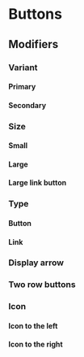 
<Meta of={ButtonsStories} />

# Buttons <Badges of={ButtonsStories} />

<Canvas of={ButtonsStories.Default} />
<Controls of={ButtonsStories.Default} />

## Modifiers

### Variant

#### Primary

<Canvas of={ButtonsStories.Default} />

#### Secondary

<Canvas of={ButtonsStories.Secondary} />

### Size

#### Small

<Canvas of={ButtonsStories.SmallButton} />

#### Large

<Canvas of={ButtonsStories.LargeButton} />

#### Large link button

<Canvas of={ButtonsStories.LargeLinkButton} />

### Type

#### Button

<Canvas of={ButtonsStories.Button} />

#### Link

<Canvas of={ButtonsStories.LinkButton} />

### Display arrow

<Canvas of={ButtonsStories.WithArrow} />

### Two row buttons

<Canvas of={ButtonsStories.TwoRowButton} />

### Icon

#### Icon to the left

<Canvas of={ButtonsStories.WithIcon} />

#### Icon to the right

<Canvas of={ButtonsStories.WithIconAfter} />
